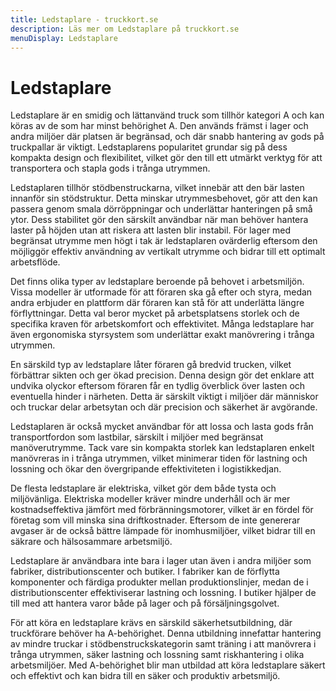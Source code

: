 ```yaml
---
title: Ledstaplare - truckkort.se
description: Läs mer om Ledstaplare på truckkort.se
menuDisplay: Ledstaplare
---
```


# Ledstaplare

Ledstaplare är en smidig och lättanvänd truck som tillhör kategori A och kan köras av de som har minst behörighet A. Den används främst i lager och andra miljöer där platsen är begränsad, och där snabb hantering av gods på truckpallar är viktigt. Ledstaplarens popularitet grundar sig på dess kompakta design och flexibilitet, vilket gör den till ett utmärkt verktyg för att transportera och stapla gods i trånga utrymmen.

Ledstaplaren tillhör stödbenstruckarna, vilket innebär att den bär lasten innanför sin stödstruktur. Detta minskar utrymmesbehovet, gör att den kan passera genom smala dörröppningar och underlättar hanteringen på små ytor. Dess stabilitet gör den särskilt användbar när man behöver hantera laster på höjden utan att riskera att lasten blir instabil. För lager med begränsat utrymme men högt i tak är ledstaplaren ovärderlig eftersom den möjliggör effektiv användning av vertikalt utrymme och bidrar till ett optimalt arbetsflöde.

Det finns olika typer av ledstaplare beroende på behovet i arbetsmiljön. Vissa modeller är utformade för att föraren ska gå efter och styra, medan andra erbjuder en plattform där föraren kan stå för att underlätta längre förflyttningar. Detta val beror mycket på arbetsplatsens storlek och de specifika kraven för arbetskomfort och effektivitet. Många ledstaplare har även ergonomiska styrsystem som underlättar exakt manövrering i trånga utrymmen.

En särskild typ av ledstaplare låter föraren gå bredvid trucken, vilket förbättrar sikten och ger ökad precision. Denna design gör det enklare att undvika olyckor eftersom föraren får en tydlig överblick över lasten och eventuella hinder i närheten. Detta är särskilt viktigt i miljöer där människor och truckar delar arbetsytan och där precision och säkerhet är avgörande.

Ledstaplaren är också mycket användbar för att lossa och lasta gods från transportfordon som lastbilar, särskilt i miljöer med begränsat manöverutrymme. Tack vare sin kompakta storlek kan ledstaplaren enkelt manövreras in i trånga utrymmen, vilket minimerar tiden för lastning och lossning och ökar den övergripande effektiviteten i logistikkedjan.

De flesta ledstaplare är elektriska, vilket gör dem både tysta och miljövänliga. Elektriska modeller kräver mindre underhåll och är mer kostnadseffektiva jämfört med förbränningsmotorer, vilket är en fördel för företag som vill minska sina driftkostnader. Eftersom de inte genererar avgaser är de också bättre lämpade för inomhusmiljöer, vilket bidrar till en säkrare och hälsosammare arbetsmiljö.

Ledstaplare är användbara inte bara i lager utan även i andra miljöer som fabriker, distributionscenter och butiker. I fabriker kan de förflytta komponenter och färdiga produkter mellan produktionslinjer, medan de i distributionscenter effektiviserar lastning och lossning. I butiker hjälper de till med att hantera varor både på lager och på försäljningsgolvet.

För att köra en ledstaplare krävs en särskild säkerhetsutbildning, där truckförare behöver ha A-behörighet. Denna utbildning innefattar hantering av mindre truckar i stödbenstruckskategorin samt träning i att manövrera i trånga utrymmen, säker lastning och lossning samt riskhantering i olika arbetsmiljöer. Med A-behörighet blir man utbildad att köra ledstaplare säkert och effektivt och kan bidra till en säker och produktiv arbetsmiljö.

